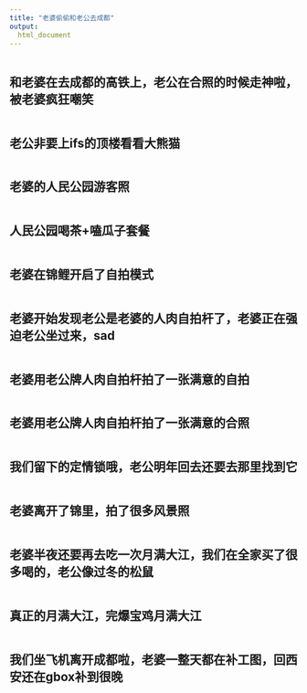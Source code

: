 ```yaml
---
title: "老婆偷偷和老公去成都"
output: 
  html_document
---
```


<head>
     <meta charset="UTF-8">
     <title>图片翻转</title>
     <link rel="stylesheet" href="图片翻转.css">
 </head>
 
<div class="piclist">
 <div class="picbox">
  <div class="box front"><img src="image/chengdu/1.jpg" alt=""></div>
   <div class="box back"><h2>和老婆在去成都的高铁上，老公在合照的时候走神啦，被老婆疯狂嘲笑</h2></div>
  </div>
<div class="piclist">
 <div class="picbox">
  <div class="box front"><img src="image/chengdu/13.jpg" alt=""></div>
   <div class="box back"><h2>老公非要上ifs的顶楼看看大熊猫</h2></div>
  </div>
<div class="piclist">
 <div class="picbox">
  <div class="box front"><img src="image/chengdu/2.jpg" alt=""></div>
   <div class="box back"><h2>老婆的人民公园游客照</h2></div>
  </div>  
<div class="piclist">
 <div class="picbox">
  <div class="box front"><img src="image/chengdu/3.jpg" alt=""></div>
   <div class="box back"><h2>人民公园喝茶+嗑瓜子套餐</h2></div>
  </div>  
<div class="piclist">
 <div class="picbox">
  <div class="box front"><img src="image/chengdu/4.jpg" alt=""></div>
   <div class="box back"><h2>老婆在锦鲤开启了自拍模式</h2></div>
  </div>  
<div class="piclist">
 <div class="picbox">
  <div class="box front"><img src="image/chengdu/5.jpg" alt=""></div>
   <div class="box back"><h2>老婆开始发现老公是老婆的人肉自拍杆了，老婆正在强迫老公坐过来，sad</h2></div>
  </div>  
<div class="piclist">
 <div class="picbox">
  <div class="box front"><img src="image/chengdu/6.jpg" alt=""></div>
   <div class="box back"><h2>老婆用老公牌人肉自拍杆拍了一张满意的自拍</h2></div>
  </div>  
<div class="piclist">
 <div class="picbox">
  <div class="box front"><img src="image/chengdu/7.jpg" alt=""></div>
   <div class="box back"><h2>老婆用老公牌人肉自拍杆拍了一张满意的合照</h2></div>
  </div>
<div class="piclist">
 <div class="picbox">
  <div class="box front"><img src="image/chengdu/8.jpg" alt=""></div>
   <div class="box back"><h2>我们留下的定情锁哦，老公明年回去还要去那里找到它</h2></div>
  </div>
<div class="piclist">
 <div class="picbox">
  <div class="box front"><img src="image/chengdu/9.jpg" alt=""></div>
   <div class="box back"><h2>老婆离开了锦里，拍了很多风景照</h2></div>
  </div>
<div class="piclist">
 <div class="picbox">
  <div class="box front"><img src="image/chengdu/10.jpg" alt=""></div>
   <div class="box back"><h2>老婆半夜还要再去吃一次月满大江，我们在全家买了很多喝的，老公像过冬的松鼠</h2></div>
  </div>
<div class="piclist">
 <div class="picbox">
  <div class="box front"><img src="image/chengdu/11.jpg" alt=""></div>
   <div class="box back"><h2>真正的月满大江，完爆宝鸡月满大江</h2></div>
  </div>
<div class="piclist">
 <div class="picbox">
  <div class="box front"><img src="image/chengdu/12.jpg" alt=""></div>
   <div class="box back"><h2>我们坐飞机离开成都啦，老婆一整天都在补工图，回西安还在gbox补到很晚</h2></div>
  </div>
 </div>
 </div> 
 